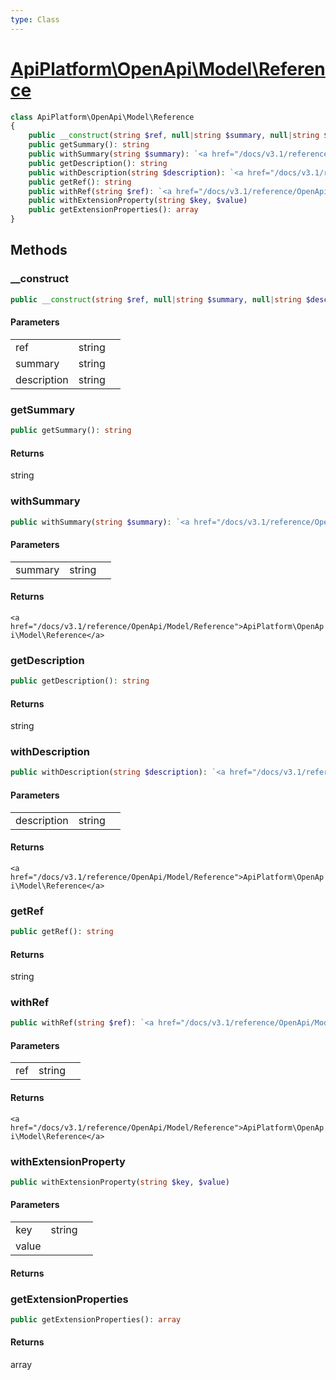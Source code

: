 ```yaml
---
type: Class
---
```


# [ApiPlatform\OpenApi\Model\Reference](/docs/v3.1/reference/OpenApi/Model/Reference)



```php
class ApiPlatform\OpenApi\Model\Reference
{
    public __construct(string $ref, null|string $summary, null|string $description)
    public getSummary(): string
    public withSummary(string $summary): `<a href="/docs/v3.1/reference/OpenApi/Model/Reference">ApiPlatform\OpenApi\Model\Reference</a>`
    public getDescription(): string
    public withDescription(string $description): `<a href="/docs/v3.1/reference/OpenApi/Model/Reference">ApiPlatform\OpenApi\Model\Reference</a>`
    public getRef(): string
    public withRef(string $ref): `<a href="/docs/v3.1/reference/OpenApi/Model/Reference">ApiPlatform\OpenApi\Model\Reference</a>`
    public withExtensionProperty(string $key, $value)
    public getExtensionProperties(): array
}
```
## Methods

### __construct



```php
public __construct(string $ref, null|string $summary, null|string $description)
```

#### Parameters

<table><tbody>
<tr><td>ref</td><td>string</td><td></td></tr><tr><td>summary</td><td>string</td><td></td></tr><tr><td>description</td><td>string</td><td></td></tr>
</tbody>
</table>

### getSummary



```php
public getSummary(): string
```

#### Returns

string

### withSummary



```php
public withSummary(string $summary): `<a href="/docs/v3.1/reference/OpenApi/Model/Reference">ApiPlatform\OpenApi\Model\Reference</a>`
```

#### Parameters

<table><tbody>
<tr><td>summary</td><td>string</td><td></td></tr>
</tbody>
</table>

#### Returns

`<a href="/docs/v3.1/reference/OpenApi/Model/Reference">ApiPlatform\OpenApi\Model\Reference</a>`

### getDescription



```php
public getDescription(): string
```

#### Returns

string

### withDescription



```php
public withDescription(string $description): `<a href="/docs/v3.1/reference/OpenApi/Model/Reference">ApiPlatform\OpenApi\Model\Reference</a>`
```

#### Parameters

<table><tbody>
<tr><td>description</td><td>string</td><td></td></tr>
</tbody>
</table>

#### Returns

`<a href="/docs/v3.1/reference/OpenApi/Model/Reference">ApiPlatform\OpenApi\Model\Reference</a>`

### getRef



```php
public getRef(): string
```

#### Returns

string

### withRef



```php
public withRef(string $ref): `<a href="/docs/v3.1/reference/OpenApi/Model/Reference">ApiPlatform\OpenApi\Model\Reference</a>`
```

#### Parameters

<table><tbody>
<tr><td>ref</td><td>string</td><td></td></tr>
</tbody>
</table>

#### Returns

`<a href="/docs/v3.1/reference/OpenApi/Model/Reference">ApiPlatform\OpenApi\Model\Reference</a>`

### withExtensionProperty



```php
public withExtensionProperty(string $key, $value)
```

#### Parameters

<table><tbody>
<tr><td>key</td><td>string</td><td></td></tr><tr><td>value</td><td></td><td></td></tr>
</tbody>
</table>

#### Returns



### getExtensionProperties



```php
public getExtensionProperties(): array
```

#### Returns

array
